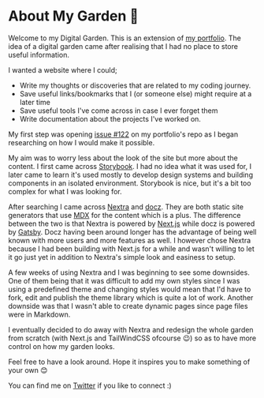 # About My Garden 🌱

Welcome to my Digital Garden. This is an extension of [my portfolio](https://ineza.codes/).
The idea of a digital garden came after realising that I had no place to store useful information.

I wanted a website where I could;

- Write my thoughts or discoveries that are related to my coding journey.
- Save useful links/bookmarks that I (or someone else) might require at a later time
- Save useful tools I've come across in case I ever forget them
- Write documentation about the projects I've worked on.

My first step was opening [issue #122](https://github.com/inezabonte/inezabonte/issues/122) on my
portfolio's repo as I began researching on how I would make it possible.

My aim was to worry less about the look of the site but more about the content.
I first came across [Storybook](https://storybook.js.org/). I had no idea what it was used for,
I later came to learn it's used mostly to develop design systems and building components in an isolated
environment. Storybook is nice, but it's a bit too complex for what I was looking for.

After searching I came across [Nextra](https://nextra.vercel.app/) and [docz](https://www.docz.site/).
They are both static site generators that use [MDX](https://mdxjs.com/) for the content which is a plus.
The difference between the two is that Nextra is powered by [Next.js](https://nextjs.org/) while docz
is powered by [Gatsby](https://www.gatsbyjs.com/). Docz having been around longer has the advantage
of being well known with more users and more features as well.
I however chose Nextra because I had been building with Next.js for a while and wasn't willing to
let it go just yet in addition to Nextra's simple look and easiness to setup.

A few weeks of using Nextra and I was beginning to see some downsides. One of them being that it was difficult to add
my own styles since I was using a predefined theme and changing styles would mean that I'd have to fork,
edit and publish the theme library which is quite a lot of work. Another downside was that
I wasn't able to create dynamic pages since page files were in Markdown.

I eventually decided to do away with Nextra and redesign the whole garden from scratch (with Next.js and
TailWindCSS ofcourse 😉) so as to have more control on how my garden looks.

Feel free to have a look around. Hope it inspires you to make something of your own 😊

You can find me on [Twitter](https://twitter.com/inezabonte) if you like to connect :)
